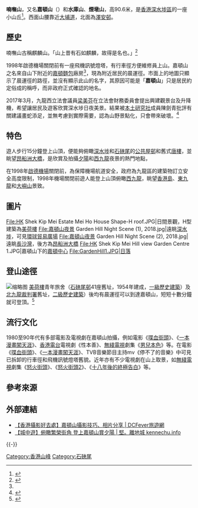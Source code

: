 {{Infobox Mountain
| 名稱 = 喃嘸山
| 照片 = Garden hill 2017.jpg
| 照片說明 = 喃嘸山全貌
| 海拔 = {{Convert|90.6|m|ft}}
| 位置 = [[香港|香港]][[九龍|九龍]][[深水埗區|深水埗區]]
| 山脈 = 
| 相對高度 = 
| 座標 = {{coord|22|20|11.5|N|114|9|49.0|E}}
| 地形圖 = 
| 類別 = 
| 年齡 = 
| 最近喷发 = 
| 首次登頂 =
| 攀登路線 =
| pushpin_map = Hong Kong
| pushpin_map_caption = 喃嘸山的位置
| latd=22 |latm=20 |lats=11.5 |latNS=N
| longd=114 |longm=9 |longs=49.0 |longEW=E
}}
'''喃嘸山'''，又名'''嘉頓山'''（{{lang-en|Garden Hill}}）和'''水庫山'''、'''煙墩山'''，高90.6米，是[[香港|香港]][[深水埗區|深水埗區]]的一座小山丘<ref name=garden>{{cite news|url=http://hk.apple.nextmedia.com/supplement/travel/art/20140705/18787137|author=邵超|title=獅子山下 鬧市小丘|work=《[[蘋果日報_(香港)|蘋果日報 (香港)]]》|date=2014-07-05|accessdate=2015-01-10|archive-date=2016-10-01|archive-url=https://web.archive.org/web/20161001215604/http://hk.apple.nextmedia.com/supplement/travel/art/20140705/18787137|dead-url=no}}</ref>。西面山腰靠近[[大埔道|大埔道]]，北面為[[澤安邨|澤安邨]]。

== 歷史 ==
喃嘸山古稱麒麟山。「山上昔有石如麒麟，故得是名也。」<ref>{{cite book |last= |first= |author-link=黃佩佳 |date=2016 |title=香港新界風土名勝大全 |url= |location= |publisher= |page=228 |isbn=9789620771859}}</ref>

1998年啟德機場關閉前有一座飛機訊號燈塔，有行車徑方便維修員上山。嘉頓山之名來自山下附近的[[嘉頓|嘉頓]][[麵包|麵包]]廠房<ref name="garden"/>，現為附近居民的晨運徑。市面上的地圖只顯示了晨運徑的路徑，並沒有顯示此山的名字，其原因可能是「'''嘉頓山'''」只是居民約定俗成的稱呼，而非政府正式確認的地名。

2017年3月，九龍西立法會議員[[梁美芬|梁美芬]]在立法會財務委員會提出興建觀景台及升降機，希望讓居民及遊客欣賞深水埗日夜美景。結果被[[本土研究社|本土研究社]]成員陳劍青批評有關建議畫蛇添足，並無考慮到實際需要，認為山野景點化，只會帶來破壞。<ref>{{cite news|author1=周詠雯|title=【郊野景點化】梁美芬建議嘉頓山建升降機　陳劍青批呃老人家票|url=https://www.hk01.com/%E7%86%B1%E8%A9%B1/81383/-%E9%83%8A%E9%87%8E%E6%99%AF%E9%BB%9E%E5%8C%96-%E6%A2%81%E7%BE%8E%E8%8A%AC%E5%BB%BA%E8%AD%B0%E5%98%89%E9%A0%93%E5%B1%B1%E5%BB%BA%E5%8D%87%E9%99%8D%E6%A9%9F-%E9%99%B3%E5%8A%8D%E9%9D%92%E6%89%B9%E5%91%83%E8%80%81%E4%BA%BA%E5%AE%B6%E7%A5%A8|accessdate=2017-03-31|publisher=香港01|date=2017-03-31}}</ref>

== 特色 ==
遊人步行15分鐘登上山頂，便能夠俯瞰[[深水埗|深水埗]]和[[石硤尾|石硤尾]]的[[公共屋邨|公共屋邨]]和舊式[[唐樓|唐樓]]，並眺望[[昂船洲大橋|昂船洲大橋]]，是欣賞及拍攝[[夕陽|夕陽]]和[[西九龍|西九龍]]夜景的熱門地點，

在1998年[[啟德機場|啟德機場]]關閉前，為保障機場航道安全，政府為九龍區的建築物訂立安全高度限制，1998年機場關閉前遊人能登上山頂俯瞰[[西九龍|西九龍]]，眺望[[香港島|香港島]]、[[東九龍|東九龍]]和[[大嶼山|大嶼山]]景致。

== 圖片 ==

<gallery mode="packed" heights="140" style="text-align:left">
File:HK Shek Kip Mei Estate Mei Ho House Shape-H roof.JPG|日間景觀，H型建築為[[美荷樓|美荷樓]]
File:嘉頓山夜景 Garden Hill Night Scene (1), 2018.jpg|遠眺[[深水埗|深水埗]]，可見[[環球貿易廣場|環球貿易廣場]]
File:嘉頓山夜景 Garden Hill Night Scene (2), 2018.jpg|遠眺[[長沙灣|長沙灣]]，後方為[[昂船洲大橋|昂船洲大橋]]
File:HK Shek Kip Mei Hill view Garden Centre 1.JPG|嘉頓山下的[[嘉頓中心|嘉頓中心]]
File:GardenHill1.JPG|日落
</gallery>

== 登山途徑 ==
[[File:HK_Garden_Hill_Outdoor_stairs_Lands_Department_No_Climbing.JPG|缩略图]]
[[美荷樓|美荷樓]]青年旅舍（[[石硤尾邨|石硤尾邨]]41座舊址，1954年建成，[[香港一級歷史建築|一級歷史建築]]）及[[北九龍裁判署|北九龍裁判署]]舊址，[[香港二級歷史建築|二級歷史建築]]）後均有晨運徑可以到達嘉頓山，短短十數分鐘就可登頂。<ref>{{cite book|url=https://books.google.com.hk/books?id=bUCyAAAAQBAJ&pg=PT191&dq=%22%E5%98%89%E9%A0%93%E5%B1%B1%22&hl=zh-CN&sa=X&ei=9jjUVNPwDsTmsATbj4LIBQ#v=onepage&q=%22%E5%98%89%E9%A0%93%E5%B1%B1%22&f=false|title=街知巷聞──行街|author=明報編輯部|year=2013|isbn=9789888206681|access-date=2015-02-06|archive-date=2019-09-25|archive-url=https://web.archive.org/web/20190925044017/https://books.google.com.hk/books?id=bUCyAAAAQBAJ&pg=PT191&dq=%22%E5%98%89%E9%A0%93%E5%B1%B1%22&hl=zh-CN&sa=X&ei=9jjUVNPwDsTmsATbj4LIBQ#v=onepage&q=%22%E5%98%89%E9%A0%93%E5%B1%B1%22&f=false|dead-url=no}}</ref>

== 流行文化 ==
1980至90年代有多部電影及電視劇在嘉頓山拍攝，例如電影《[[喋血街頭|喋血街頭]]》、《[[一本漫畫闖天涯|一本漫畫闖天涯]]》、[[香港電台|香港電台]]電視劇《性本善》、[[無綫電視|無綫電視]]劇集《[[男兒本色_(香港電視劇)|男兒本色]]》等。在電影《[[喋血街頭|喋血街頭]]》、《[[一本漫畫闖天涯|一本漫畫闖天涯]]》、TVB音樂節目主持mv《停不了的音樂》中可見已拆卸的行車徑和飛機訊號燈塔舊貌。近年亦有不少電視劇在山上取景，如[[無綫電視|無綫電視]]劇集《[[怒火街頭|怒火街頭]]》、《[[怒火街頭2|怒火街頭2]]》、《[[十八年後的終極告白|十八年後的終極告白]]》等。

== 參考來源 ==
{{reflist}}

==外部連結==
{{stack begin | align=center}}{{commonscat|Garden Hill}}{{stack end}}
*[http://www.dcfever.com/travel/attraction.php?id=11493 【香港攝影好去處】嘉頓山攝影技巧、相片分享 | DCFever旅遊網]{{Wayback|url=http://www.dcfever.com/travel/attraction.php?id=11493 |date=20191206132618 }}
*[https://www.kennechu.info/2019/08/GardenHill.html 【城中遊】俯瞰繁榮街角 登上嘉頓山賞夕陽 | 堅。離地城 kennechu.info]{{Wayback|url=https://www.kennechu.info/2019/08/GardenHill.html |date=20201130014955 }}
{{-}}
{{香港山峰}}

[[Category:香港山峰|Category:香港山峰]]
[[Category:石硤尾|Category:石硤尾]]